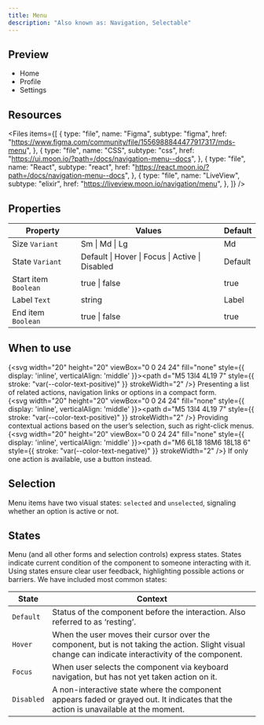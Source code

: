 ```yaml
---
title: Menu
description: "Also known as: Navigation, Selectable"
---
```


## Preview

<div className="w-full bg-primary h-[320px] flex items-center justify-center border border-primary gap-4 not-prose">    
    <ul className="moon-menu w-[320px]">
      <li className="moon-menu-item"><Icon name="home" />Home</li>
      <li className="moon-menu-item"><Icon name="user" />Profile</li>
      <li className="moon-menu-item"><Icon name="settings" />Settings</li>
    </ul>
</div>

## Resources

<Files
  items={[
    {
      type: "file",
      name: "Figma",
      subtype: "figma",
      href: "https://www.figma.com/community/file/1556988844477917317/mds-menu",
    },
    {
      type: "file",
      name: "CSS",
      subtype: "css",
      href: "https://ui.moon.io/?path=/docs/navigation-menu--docs",
    },
    {
      type: "file",
      name: "React",
      subtype: "react",
      href: "https://react.moon.io/?path=/docs/navigation-menu--docs",
    },
    {
      type: "file",
      name: "LiveView",
      subtype: "elixir",
      href: "https://liveview.moon.io/navigation/menu",
    },
  ]}
/>

## Properties

| **Property**              | **Values**                                        | **Default** |
| ------------------------- | ------------------------------------------------- | ----------- |
| Size `Variant`            | Sm \| Md \| Lg                                    | Md          |
| State `Variant`           | Default \| Hover \| Focus \| Active \| Disabled   | Default     |
| Start item `Boolean`      | true \| false                                     | true        |
| Label `Text`              | string                                            | Label       |
| End item `Boolean`        | true \| false                                     | true        |

## When to use

{<svg width="20" height="20" viewBox="0 0 24 24" fill="none" style={{ display: 'inline', verticalAlign: 'middle' }}><path d="M5 13l4 4L19 7" style={{ stroke: "var(--color-text-positive)" }} strokeWidth="2" /></svg>} Presenting a list of related actions, navigation links or options in a compact form. <br/>
{<svg width="20" height="20" viewBox="0 0 24 24" fill="none" style={{ display: 'inline', verticalAlign: 'middle' }}><path d="M5 13l4 4L19 7" style={{ stroke: "var(--color-text-positive)" }} strokeWidth="2" /></svg>} Providing contextual actions based on the user’s selection, such as right-click menus. <br/>
{<svg width="20" height="20" viewBox="0 0 24 24" fill="none" style={{ display: 'inline', verticalAlign: 'middle' }}><path d="M6 6L18 18M6 18L18 6" style={{ stroke: "var(--color-text-negative)" }} strokeWidth="2" /></svg>} If only one action is available, use a button instead. <br/>

## Selection

Menu items have two visual states: `selected` and `unselected`, signaling whether an option is active or not.

## States

Menu (and all other forms and selection controls) express states. States indicate current condition of the component to someone interacting with it.
Using states ensure clear user feedback, highlighting possible actions or barriers. We have included most common states:

| **State**  | **Context**                                                                                                                                          |
| ---------- | ---------------------------------------------------------------------------------------------------------------------------------------------------- |
| `Default`  | Status of the component before the interaction. Also referred to as ‘resting’.                                                                       |
| `Hover`    | When the user moves their cursor over the component, but is not taking the action. Slight visual change can indicate interactivity of the component. |
| `Focus`    | When user selects the component via keyboard navigation, but has not yet taken action on it.                                                         |
| `Disabled` | A non-interactive state where the component appears faded or grayed out. It indicates that the action is unavailable at the moment.                  |
